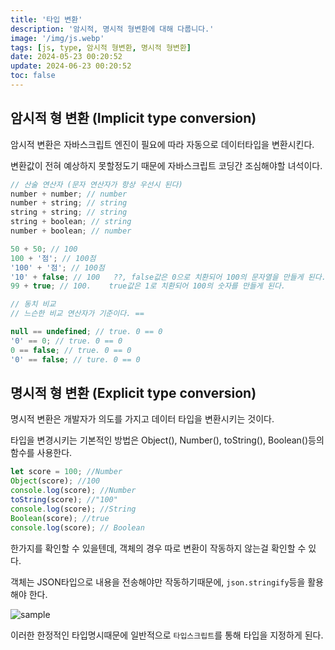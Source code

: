```yaml
---
title: '타입 변환'
description: '암시적, 명시적 형변환에 대해 다룹니다.'
image: '/img/js.webp'
tags: [js, type, 암시적 형변환, 명시적 형변환]
date: 2024-05-23 00:20:52
update: 2024-06-23 00:20:52
toc: false
---
```


## 암시적 형 변환 (Implicit type conversion)

암시적 변환은 자바스크립트 엔진이 필요에 따라 자동으로 데이터타입을 변환시킨다.

변환값이 전혀 예상하지 못할정도기 때문에 자바스크립트 코딩간 조심해야할 녀석이다.

```jsx
// 산술 연산자 (문자 연산자가 항상 우선시 된다)
number + number; // number
number + string; // string
string + string; // string
string + boolean; // string
number + boolean; // number

50 + 50; // 100
100 + '점'; // 100점
'100' + '점'; // 100점
'10' + false; // 100   ??, false값은 0으로 치환되어 100의 문자열을 만들게 된다.
99 + true; // 100.    true값은 1로 치환되어 100의 숫자를 만들게 된다.

// 동치 비교
// 느슨한 비교 연산자가 기준이다. ==

null == undefined; // true. 0 == 0
'0' == 0; // true. 0 == 0
0 == false; // true. 0 == 0
'0' == false; // ture. 0 == 0
```

## 명시적 형 변환 (Explicit type conversion)

명시적 변환은 개발자가 의도를 가지고 데이터 타입을 변환시키는 것이다.

타입을 변경시키는 기본적인 방법은 Object(), Number(), toString(), Boolean()등의 함수를 사용한다.

```jsx
let score = 100; //Number
Object(score); //100
console.log(score); //Number
toString(score); //"100"
console.log(score); //String
Boolean(score); //true
console.log(score); // Boolean
```

한가지를 확인할 수 있을텐데, 객체의 경우 따로 변환이 작동하지 않는걸 확인할 수 있다.

객체는 JSON타입으로 내용을 전송해야만 작동하기때문에, `json.stringify`등을 활용해야 한다.

![sample](/img/2024-05-20-18-28-32.webp)

이러한 한정적인 타입명시때문에 일반적으로 `타입스크립트`를 통해 타입을 지정하게 된다.

